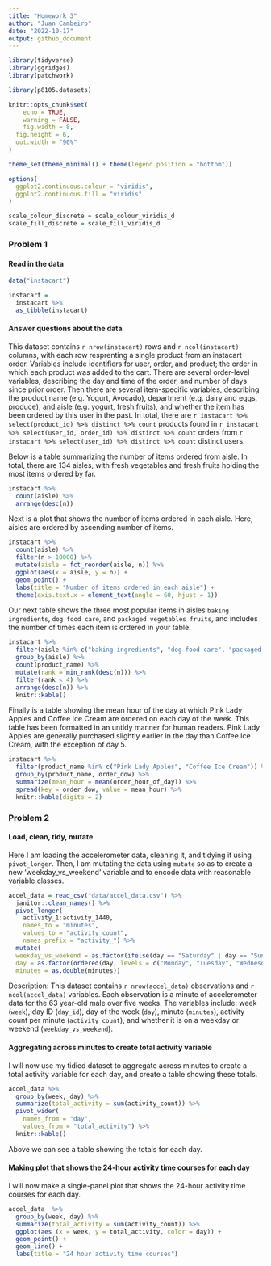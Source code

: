 ```yaml
---
title: "Homework 3"
author: "Juan Cambeiro"
date: "2022-10-17"
output: github_document
---
```


```r
library(tidyverse)
library(ggridges)
library(patchwork)

library(p8105.datasets)

knitr::opts_chunk$set(
	echo = TRUE,
	warning = FALSE,
	fig.width = 8, 
  fig.height = 6,
  out.width = "90%"
)

theme_set(theme_minimal() + theme(legend.position = "bottom"))

options(
  ggplot2.continuous.colour = "viridis",
  ggplot2.continuous.fill = "viridis"
)

scale_colour_discrete = scale_colour_viridis_d
scale_fill_discrete = scale_fill_viridis_d
```

### Problem 1

#### Read in the data

```r
data("instacart")

instacart = 
  instacart %>% 
  as_tibble(instacart)
```

#### Answer questions about the data

This dataset contains `r nrow(instacart)` rows and `r ncol(instacart)` columns, with each row resprenting a single product from an instacart order. Variables include identifiers for user, order, and product; the order in which each product was added to the cart. There are several order-level variables, describing the day and time of the order, and number of days since prior order. Then there are several item-specific variables, describing the product name (e.g. Yogurt, Avocado), department (e.g. dairy and eggs, produce), and aisle (e.g. yogurt, fresh fruits), and whether the item has been ordered by this user in the past. In total, there are `r instacart %>% select(product_id) %>% distinct %>% count` products found in `r instacart %>% select(user_id, order_id) %>% distinct %>% count` orders from `r instacart %>% select(user_id) %>% distinct %>% count` distinct users.

Below is a table summarizing the number of items ordered from aisle. In total, there are 134 aisles, with fresh vegetables and fresh fruits holding the most items ordered by far.

```r
instacart %>% 
  count(aisle) %>% 
  arrange(desc(n))
```

Next is a plot that shows the number of items ordered in each aisle. Here, aisles are ordered by ascending number of items.

```r
instacart %>% 
  count(aisle) %>% 
  filter(n > 10000) %>% 
  mutate(aisle = fct_reorder(aisle, n)) %>% 
  ggplot(aes(x = aisle, y = n)) + 
  geom_point() + 
  labs(title = "Number of items ordered in each aisle") +
  theme(axis.text.x = element_text(angle = 60, hjust = 1))

```

Our next table shows the three most popular items in aisles `baking ingredients`, `dog food care`, and `packaged vegetables fruits`, and includes the number of times each item is ordered in your table.

```r
instacart %>% 
  filter(aisle %in% c("baking ingredients", "dog food care", "packaged vegetables fruits")) %>%
  group_by(aisle) %>% 
  count(product_name) %>% 
  mutate(rank = min_rank(desc(n))) %>% 
  filter(rank < 4) %>% 
  arrange(desc(n)) %>%
  knitr::kable()
```

Finally is a table showing the mean hour of the day at which Pink Lady Apples and Coffee Ice Cream are ordered on each day of the week. This table has been formatted in an untidy manner for human readers. Pink Lady Apples are generally purchased slightly earlier in the day than Coffee Ice Cream, with the exception of day 5.

```r
instacart %>%
  filter(product_name %in% c("Pink Lady Apples", "Coffee Ice Cream")) %>%
  group_by(product_name, order_dow) %>%
  summarize(mean_hour = mean(order_hour_of_day)) %>%
  spread(key = order_dow, value = mean_hour) %>%
  knitr::kable(digits = 2)
```

### Problem 2

#### Load, clean, tidy, mutate

Here I am loading the accelerometer data, cleaning it, and tidying it using `pivot_longer`. Then, I am mutating the data using `mutate` so as to create a new 'weekday_vs_weekend' variable and to encode data with reasonable variable classes.
```r
accel_data = read_csv("data/accel_data.csv") %>%
  janitor::clean_names() %>%
  pivot_longer(
    activity_1:activity_1440,
    names_to = "minutes",
    values_to = "activity_count",
    names_prefix = "activity_") %>%
  mutate(
  weekday_vs_weekend = as.factor(ifelse(day == "Saturday" | day == "Sunday", "weekend", "weekday")),
  day = as.factor(ordered(day, levels = c("Monday", "Tuesday", "Wednesday", "Thursday", "Friday", "Saturday", "Sunday"))),
  minutes = as.double(minutes))
```
Description: This dataset contains `r nrow(accel_data)` observations and `r ncol(accel_data)` variables. Each observation is a minute of accelerometer data for the 63 year-old male over five weeks. The variables include: week (`week`), day ID (`day_id`), day of the week (`day`), minute (`minutes`), activity count per minute (`activity_count`), and whether it is on a weekday or weekend (`weekday_vs_weekend`).

#### Aggregating across minutes to create total activity variable

I will now use my tidied dataset to aggregate across minutes to create a total activity variable for each day, and create a table showing these totals.
```r
accel_data %>%
  group_by(week, day) %>%
  summarize(total_activity = sum(activity_count)) %>%
  pivot_wider(
    names_from = "day",
    values_from = "total_activity") %>%
  knitr::kable()
```
Above we can see a table showing the totals for each day.

#### Making plot that shows the 24-hour activity time courses for each day

I will now make a single-panel plot that shows the 24-hour activity time courses for each day.
```r
accel_data  %>%
  group_by(week, day) %>%
  summarize(total_activity = sum(activity_count)) %>%
  ggplot(aes (x = week, y = total_activity, color = day)) +
  geom_point() +
  geom_line() +
  labs(title = "24 hour activity time courses")
```

